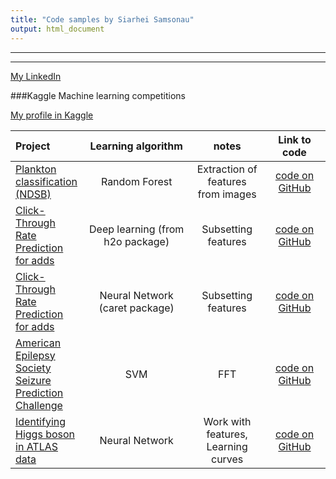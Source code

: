 ```yaml
---
title: "Code samples by Siarhei Samsonau"
output: html_document
---
```


***
***
[My LinkedIn](http://linkedin.com/in/ssamsonau) 

###Kaggle Machine learning competitions

[My profile in Kaggle](https://www.kaggle.com/users/187995/siarhei) 


| Project   | Learning algorithm        | notes           | Link to code  |
|:----------|:-------------------------:|:---------------:|:-------------:|
|[Plankton classification (NDSB)](https://www.kaggle.com/c/datasciencebowl)| Random Forest |Extraction of features from images | [code on GitHub](https://github.com/ssamsonau/NDSB)|
| [Click-Through Rate Prediction for adds](https://www.kaggle.com/c/avazu-ctr-prediction)      | Deep learning (from h2o package) | Subsetting features | [code on GitHub](https://github.com/ssamsonau/ClickThrough/tree/h2o) |
| [Click-Through Rate Prediction for adds](https://www.kaggle.com/c/avazu-ctr-prediction)     | Neural Network (caret package) | Subsetting features |   [code on GitHub](https://github.com/ssamsonau/ClickThrough/tree/caret) |
| [American Epilepsy Society Seizure Prediction Challenge](https://www.kaggle.com/c/seizure-prediction) | SVM | FFT | [code on GitHub](https://github.com/ssamsonau/K_Epil) |
|[Identifying Higgs boson in ATLAS data](https://www.kaggle.com/c/higgs-boson)| Neural Network  |Work with features, Learning curves | [code on GitHub](https://github.com/ssamsonau/K_Higgs)|